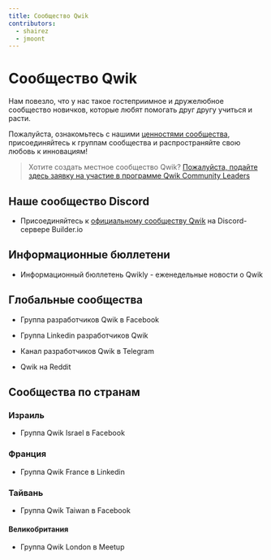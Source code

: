 ```yaml
---
title: Сообщество Qwik
contributors:
  - shairez
  - jmoont
---
```



# Сообщество Qwik

Нам повезло, что у нас такое гостеприимное и дружелюбное сообщество новичков, которые любят помогать друг другу учиться и расти.

Пожалуйста, ознакомьтесь с нашими [ценностями сообщества](/community/values), присоединяйтесь к группам сообщества и распространяйте свою любовь к инновациям!

> Хотите создать местное сообщество Qwik?
> [Пожалуйста, подайте здесь заявку на участие в программе Qwik Community Leaders](https://forms.gle/S1rxiKiVdhZqkk8RA)

## Наше сообщество Discord

- <DiscordLogo />Присоединяйтесь к [официальному сообществу Qwik](https://discord.com/invite/bNVSQmPzqy) на Discord-сервере Builder.io

## Информационные бюллетени

- <GroupLink link="https://qwiknewsletter.com">Информационный бюллетень Qwikly - еженедельные новости о Qwik</GroupLink>

## Глобальные сообщества

- <FacebookLogo /><GroupLink link="https://www.facebook.com/groups/qwikdevs">Группа разработчиков Qwik в Facebook</GroupLink>

- <LinkedInLogo /><GroupLink link="https://www.linkedin.com/groups/12677766/">Группа Linkedin разработчиков Qwik</GroupLink>

- <TelegramLogo /><GroupLink link="https://t.me/qwikdevs">Канал разработчиков Qwik в Telegram</GroupLink>

- <RedditLogo /><GroupLink link="https://www.reddit.com/r/qwik/">Qwik на Reddit</GroupLink>

## Сообщества по странам

### Израиль

- <FacebookLogo /><GroupLink link="https://www.facebook.com/groups/qwikisrael">Группа Qwik Israel в Facebook</GroupLink>

### Франция

- <LinkedInLogo /><GroupLink link="https://www.linkedin.com/groups/14153723/">Группа Qwik France в Linkedin</GroupLink>

### Тайвань

- <FacebookLogo /><GroupLink link="https://www.facebook.com/groups/836365297555873">Группа Qwik Taiwan в Facebook</GroupLink>

#### Великобритания

- <MeetupLogo /><GroupLink link="https://www.meetup.com/qwik-london/">Группа Qwik London в Meetup</GroupLink>
